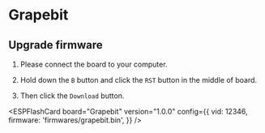 
# Grapebit

## Upgrade firmware
1. Please connect the board to your computer.

2. Hold down the `B` button and click the `RST` button in the middle of board.

3. Then click the `Download` button.


<ESPFlashCard
    board="Grapebit"
    version="1.0.0"
    config={{
      vid: 12346,
      firmware: 'firmwares/grapebit.bin',
    }}
/>